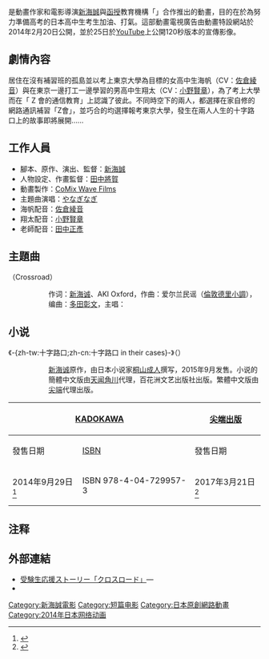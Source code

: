 {{Infobox animanga/Headerofja
| title = 十字路口
| image = 
| size = 
| caption = 
| japanese = クロスロード
| english = CROSSROAD
| kana = 
| romaji = Kurosurōdo
| genre = [[短篇電影|短片]]、勵志
}}
{{Infobox animanga/OVA
| ONA = Yes
| 圖像 = 
| 原案 = 
| 原作 = 
| 總導演 = 
| 導演 = [[新海誠|新海誠]]
| 劇本統籌 = 
| 編劇 = 新海誠
| 人物原案 = 
| 人物設定 = [[田中將賀|田中將賀]]
| 機械設定 = 
| 音樂 = 
| 音樂製作 = 
| 動畫製作 = [[CoMix_Wave_Films|CoMix Wave Films]]
| 製作 = 株式會社Z會
| 代理發行 = 
| 其他代理發行 = 
| 發售日 = 2014年2月28日
| 話數 = 全1話
| 其他 = 
| 版權 = 
}}
{{Infobox animanga/Novel
|標題 = 十字路口 in their cases
|原作 = [[新海誠|新海誠]]
|作者 = 桐山成人
|插圖 = 
|出版社 = {{Flagicon|JPN}} [[KADOKAWA|KADOKAWA]]<br>{{flagicon|TWN}} [[尖端出版|尖端出版]]<br>{{Flagicon|CHNML}} [[天聞角川|天聞角川]]（代理）、[[百花洲文艺出版社|百花洲文艺出版社]]（出版）
|其他出版社 = 
|連載雜誌 = 
|label = 
|網路 = 
|發售日 = 2014年9月29日
|開始 = 
|結束 = 
|冊數 = 全1冊
|話數 = 
|其他 = 
|版權 =
}}
{{Infobox animanga/Footerofja}}
{{Nihongo title|十字路口|クロスロード}}是動畫作家和電影導演[[新海誠|新海誠]]與[[函授|函授]]教育機構「{{tsl|ja|Z会}}」合作推出的動畫，目的在於為努力準備高考的日本高中生考生加油、打氣。這部動畫電視廣告由動畫特設網站於2014年2月20日公開，並於25日於[[YouTube|YouTube]]上公開120秒版本的宣傳影像。

== 劇情內容 ==
居住在沒有補習班的孤島並以考上東京大學為目標的女高中生海帆（CV：[[佐倉綾音|佐倉綾音]]）與在東京一邊打工一邊學習的男高中生翔太（CV：[[小野賢章|小野賢章]]），為了考上大學而在「 Z 會的通信教育」上認識了彼此。不同時空下的兩人，都選擇在家自修的網路通訊補習「Z會」，並巧合的均選擇報考東京大學，發生在兩人人生的十字路口上的故事即將展開……

== 工作人員 ==
*腳本、原作、演出、監督：[[新海誠|新海誠]]
*人物設定、作畫監督：[[田中將賀|田中將賀]]
*動畫製作：[[CoMix_Wave_Films|CoMix Wave Films]]
*主題曲演唱：[[やなぎなぎ|やなぎなぎ]]
*海帆配音：[[佐倉綾音|佐倉綾音]] 
*翔太配音：[[小野賢章|小野賢章]] 
*老師配音：[[田中正彥|田中正彥]]

== 主題曲 ==
;{{lang|ja|「クロスロード」}}（Crossroad）
::作词：[[新海诚|新海诚]]、AKI Oxford，作曲：爱尔兰民谣（[[倫敦德里小調|倫敦德里小調]]），编曲：[[多田彰文|多田彰文]]，主唱：{{Lang|ja|[[柳凪|やなぎなぎ]]}}

== 小说 ==
;《-{zh-tw:十字路口;zh-cn:十字路口 in their cases}-》（{{Lang|ja|クロスロード　ｉｎ　ｔｈｅｉｒ　ｃａｓｅｓ}}）
::[[新海诚|新海诚]]原作，由日本小说家[[桐山成人|桐山成人]]撰写，2015年9月发售。小说的簡體中文版由[[天闻角川|天闻角川]]代理，百花洲文艺出版社出版。繁體中文版由[[尖端|尖端]]代理出版。
{| class=wikitable style="font-size:small;"
!colspan="2"|{{flagicon|JPN}} [[KADOKAWA|KADOKAWA]]
!colspan=2|{{flagicon|TWN}} [[尖端出版|尖端出版]]
!colspan=2|{{flagicon|PRC}} [[天聞角川|天聞角川]]
|-
!發售日期!![[ISBN|ISBN]]!!發售日期!!ISBN!!發售日期!!ISBN
|-
| 2014年9月29日<ref>{{cite web |script-title=ja:「クロスロード　ｉｎ　ｔｈｅｉｒ　ｃａｓｅｓ」 桐山　なると[新文芸] |url=https://www.kadokawa.co.jp/product/301406000983/ |publisher=[[KADOKAWA|KADOKAWA]] |accessdate=2022-06-08 |language=ja |archive-date=2021-01-27 |archive-url=https://web.archive.org/web/20210127010058/https://www.kadokawa.co.jp/product/301406000983/ |dead-url=no }}</ref>|| ISBN 978-4-04-729957-3
| 2017年3月21日<ref>{{cite web |title=十字路口 |url=https://www.spp.com.tw/product?saleid=2011003471 |publisher=尖端出版 |accessdate=2022-06-08 |language=zh-tw |archive-date=2022-06-08 |archive-url=https://web.archive.org/web/20220608050144/https://www.spp.com.tw/product?saleid=2011003471 |dead-url=no }}</ref> || ISBN 978-957-107-267-8
| 2015年9月<ref>{{cite web |title=《十字路口 in their cases》 |url=http://www.gztwkadokawa.com/?product-1819.html |publisher=天闻角川 |language=zh-cn |accessdate=2016-04-15 |archive-date=2016-04-22 |archive-url=https://web.archive.org/web/20160422155053/http://www.gztwkadokawa.com/?product-1819.html |dead-url=no }}</ref>||ISBN 978-7-5500-1490-9
|}

== 注释 ==
{{reflist}}

== 外部連結 ==
* [http://www.zkai.co.jp/home/crossroad/ 受験生応援ストーリー「クロスロード」]{{Wayback|url=http://www.zkai.co.jp/home/crossroad/ |date=20160413152359 }}—{{tsl|ja|Z会|Z会}}{{Ja}}
* {{Youtube|title=Z会《十字路口》120秒版|id=AfbNS_GKhPw}}{{Ja}}

{{新海诚}}

{{DEFAULTSORT:Kurosurōdo}}
[[Category:新海誠電影|Category:新海誠電影]]
[[Category:短篇电影|Category:短篇电影]]
[[Category:日本原創網路動畫|Category:日本原創網路動畫]]
[[Category:2014年日本网络动画|Category:2014年日本网络动画]]